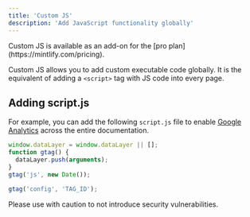 ```yaml
---
title: 'Custom JS'
description: 'Add JavaScript functionality globally'
---
```


<Check>
  Custom JS is available as an add-on for the [pro plan](https://mintlify.com/pricing).
</Check>

Custom JS allows you to add custom executable code globally. It is the equivalent of adding a `<script>` tag with JS code into every page.

## Adding script.js

For example, you can add the following `script.js` file to enable [Google Analytics](https://marketingplatform.google.com/about/analytics) across the entire documentation.

```js
window.dataLayer = window.dataLayer || [];
function gtag() {
  dataLayer.push(arguments);
}
gtag('js', new Date());

gtag('config', 'TAG_ID');
```

<Warning>
  Please use with caution to not introduce security vulnerabilities.
</Warning>
